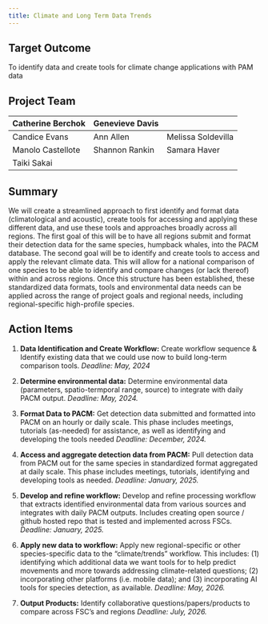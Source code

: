 ```yaml
---
title: Climate and Long Term Data Trends
---
```


## Target Outcome

To identify data and create tools for climate change applications with PAM data

## Project Team

| Catherine Berchok | Genevieve Davis |                    |
|-------------------|-----------------|--------------------|
| Candice Evans     | Ann Allen       | Melissa Soldevilla |
| Manolo Castellote | Shannon Rankin  | Samara Haver       |
| Taiki Sakai       |                 |                    |

## Summary

We will create a streamlined approach to first identify and format data (climatological and acoustic), create tools for accessing and applying these different data, and use these tools and approaches broadly across all regions. The first goal of this will be to have all regions submit and format their detection data for the same species, humpback whales, into the PACM database. The second goal will be to identify and create tools to access and apply the relevant climate data. This will allow for a national comparison of one species to be able to identify and compare changes (or lack thereof) within and across regions. Once this structure has been established, these standardized data formats, tools and environmental data needs can be applied across the range of project goals and regional needs, including regional-specific high-profile species.

## Action Items

1.  **Data Identification and Create Workflow:** Create workflow sequence & Identify existing data that we could use now to build long-term comparison tools. *Deadline: May, 2024*

2.  **Determine environmental data:** Determine environmental data (parameters, spatio-termporal range, source) to integrate with daily PACM output. *Deadline: May, 2024.*

3.  **Format Data to PACM:** Get detection data submitted and formatted into PACM on an hourly or daily scale. This phase includes meetings, tutorials (as-needed) for assistance, as well as identifying and developing the tools needed *Deadline: December, 2024.*

4.  **Access and aggregate detection data from PACM:** Pull detection data from PACM out for the same species in standardized format aggregated at daily scale. This phase includes meetings, tutorials, identifying and developing tools as needed. *Deadline: January, 2025.*

5.  **Develop and refine workflow:** Develop and refine processing workflow that extracts identified environmental data from various sources and integrates with daily PACM outputs. Includes creating open source / github hosted repo that is tested and implemented across FSCs. *Deadline: January, 2025.*

6.  **Apply new data to workflow:** Apply new regional-specific or other species-specific data to the "climate/trends" workflow.  This includes: (1) identifying which additional data we want tools for to help predict movements and more towards addressing climate-related questions; (2) incorporating other platforms (i.e. mobile data); and (3) incorporating AI tools for species detection, as available. *Deadline: May, 2026.*

7.  **Output Products:**  Identify collaborative questions/papers/products to compare across FSC’s and regions *Deadline: July, 2026.*
